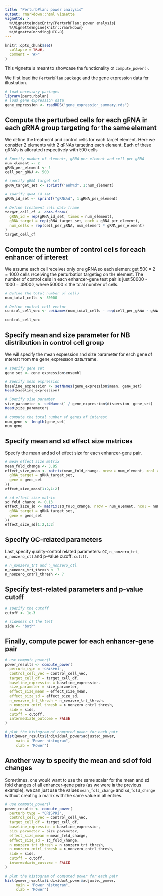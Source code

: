 ```yaml
---
title: "PerturbPlan: power analysis"
output: rmarkdown::html_vignette
vignette: >
  %\VignetteIndexEntry{PerturbPlan: power analysis}
  %\VignetteEngine{knitr::rmarkdown}
  %\VignetteEncoding{UTF-8}
---
```


```r
knitr::opts_chunk$set(
  collapse = TRUE,
  comment = "#>"
)
```

This vignette is meant to showcase the functionality of `compute_power()`. 

We first load the `PerturbPlan` package and the gene expression data for illustration. 

```r
# load necessary packages
library(perturbplan)
# load gene expression data 
gene_expression <- readRDS("gene_expression_summary.rds")
```

## Compute the perturbed cells for each gRNA in each gRNA group targeting for the same element

We define the treatment and control cells for each target element. Here we consider $2$ elements with $2$ gRNAs targeting each element. Each of these gRNAs is allocated respectively with $500$ cells. 

```r
# Specify number of elements, gRNA per element and cell per gRNA
num_element <- 2
gRNA_per_element <- 2
cell_per_gRNA <- 500

# specify gRNA target set
gRNA_target_set <- sprintf("enh%d", 1:num_element)

# specify gRNA id set
gRNA_id_set <- sprintf("gRNA%d", 1:gRNA_per_element)

# Define treatment cell data frame
target_cell_df <- data.frame(
  gRNA_id = rep(gRNA_id_set, times = num_element),
  gRNA_target = rep(gRNA_target_set, each = gRNA_per_element),
  num_cells = rep(cell_per_gRNA, num_element * gRNA_per_element)
)
target_cell_df
```

## Compute the number of control cells for each enhancer of interest

We assume each cell receives only one gRNA so each element get $500\times 2=1000$ cells receiving the perturbation targeting on the element. The number of control cells in each enhancer-gene test pair is just $50000-1000=49000$, where $50000$ is the total number of cells.

```r
# Define the total number of cells
num_total_cells <- 50000

# Define control cell vector
control_cell_vec <- setNames(num_total_cells - rep(cell_per_gRNA * gRNA_per_element, num_element), gRNA_target_set)

control_cell_vec
```

## Specify mean and size parameter for NB distribution in control cell group

We will specify the mean expression and size parameter for each gene of interest from the gene_expression data.frame. 

```r
# specify gene set
gene_set <- gene_expression$ensembl

# Specify mean expression
baseline_expression <- setNames(gene_expression$mean, gene_set)
head(baseline_expression)

# Specify size paramter
size_parameter <- setNames(1 / gene_expression$dispersion, gene_set)
head(size_parameter)

# compute the total number of genes of interest
num_gene <- length(gene_set)
num_gene

```

## Specify mean and sd effect size matrices

Specify the mean and sd of effect size for each enhancer-gene pair.

```r
# mean effect size matrix
mean_fold_change <- 0.85
effect_size_mean <- matrix(mean_fold_change, nrow = num_element, ncol = num_gene, dimnames = list(
  gRNA_target = gRNA_target_set,
  gene = gene_set
))
effect_size_mean[1:2,1:2]

# sd effect size matrix
sd_fold_change <- 0.13
effect_size_sd <- matrix(sd_fold_change, nrow = num_element, ncol = num_gene, dimnames = list(
  gRNA_target = gRNA_target_set,
  gene = gene_set
))
effect_size_sd[1:2,1:2]

```

## Specify QC-related parameters

Last, specify quality-control related parameters: `QC`, `n_nonzero_trt`, `n_nonzero_ctl` and p-value cutoff: `cutoff`.


```r

# n_nonzero_trt and n_nonzero_ctl
n_nonzero_trt_thresh <- 7
n_nonzero_cntrl_thresh <- 7

```

## Specify test-related parameters and p-value cutoff

```r
# specify the cutoff
cutoff <- 1e-3

# sideness of the test
side <- "both"

```

## Finally, compute power for each enhancer-gene pair

```r
# use compute_power()
power_results <- compute_power(
  perturb_type = "CRISPRi",
  control_cell_vec = control_cell_vec,
  target_cell_df = target_cell_df,
  baseline_expression = baseline_expression,
  size_parameter = size_parameter,
  effect_size_mean = effect_size_mean,
  effect_size_sd = effect_size_sd,
  n_nonzero_trt_thresh = n_nonzero_trt_thresh,
  n_nonzero_cntrl_thresh = n_nonzero_cntrl_thresh,
  side = side,
  cutoff = cutoff,
  intermediate_outcome = FALSE
)

# plot the histogram of computed power for each pair
hist(power_results$individual_power$adjusted_power,
     main = "Power histogram",
     xlab = "Power")

```

## Another way to specify the mean and sd of fold changes

Sometimes, one would want to use the same scalar for the mean and sd fold changes of all enhancer-gene pairs (as we were in the previous example), we can just use the values `mean_fold_change` and `sd_fold_change` without creating a matrix with the same value in all entries.

```r
# use compute_power()
power_results <- compute_power(
  perturb_type = "CRISPRi",
  control_cell_vec = control_cell_vec,
  target_cell_df = target_cell_df,
  baseline_expression = baseline_expression,
  size_parameter = size_parameter,
  effect_size_mean = mean_fold_change,
  effect_size_sd = sd_fold_change,
  n_nonzero_trt_thresh = n_nonzero_trt_thresh,
  n_nonzero_cntrl_thresh = n_nonzero_cntrl_thresh,
  side = side,
  cutoff = cutoff,
  intermediate_outcome = FALSE
)

# plot the histogram of computed power for each pair
hist(power_results$individual_power$adjusted_power,
     main = "Power histogram",
     xlab = "Power")

```

